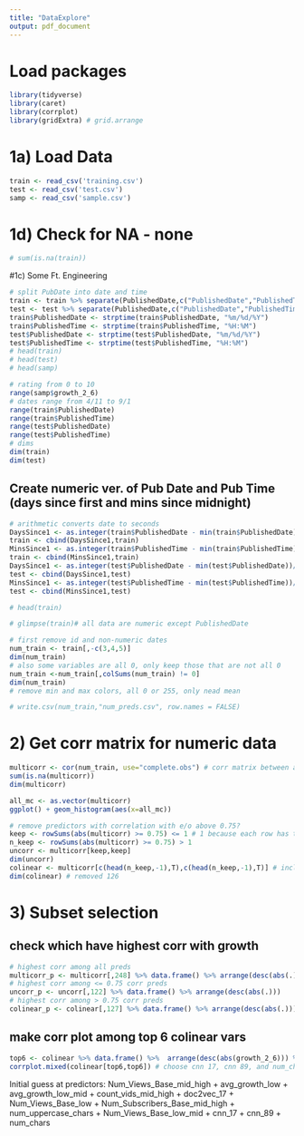 ---
title: "DataExplore"
output: pdf_document
---

# Load packages
```{r, message=F}
library(tidyverse)
library(caret)
library(corrplot)
library(gridExtra) # grid.arrange
```

# 1a) Load Data
```{r,message=F}
train <- read_csv('training.csv')
test <- read_csv('test.csv')
samp <- read_csv('sample.csv')
```

# 1d) Check for NA - none
```{r}
# sum(is.na(train))
```

#1c) Some Ft. Engineering
```{r}
# split PubDate into date and time
train <- train %>% separate(PublishedDate,c("PublishedDate","PublishedTime"),sep = " ")
test <- test %>% separate(PublishedDate,c("PublishedDate","PublishedTime"),sep = " ")
train$PublishedDate <- strptime(train$PublishedDate, "%m/%d/%Y")
train$PublishedTime <- strptime(train$PublishedTime, "%H:%M")
test$PublishedDate <- strptime(test$PublishedDate, "%m/%d/%Y")
test$PublishedTime <- strptime(test$PublishedTime, "%H:%M")
# head(train)
# head(test)
# head(samp)
```

```{r}
# rating from 0 to 10
range(samp$growth_2_6) 
# dates range from 4/11 to 9/1
range(train$PublishedDate)
range(train$PublishedTime)
range(test$PublishedDate)
range(test$PublishedTime)
# dims
dim(train)
dim(test)
```

## Create numeric ver. of Pub Date and Pub Time (days since first and mins since midnight)
```{r}
# arithmetic converts date to seconds
DaysSince1 <- as.integer(train$PublishedDate - min(train$PublishedDate))/86400 # store as days
train <- cbind(DaysSince1,train)
MinsSince1 <- as.integer(train$PublishedTime - min(train$PublishedTime))/60 # store as minutes
train <- cbind(MinsSince1,train)
DaysSince1 <- as.integer(test$PublishedDate - min(test$PublishedDate))/86400 # store as days
test <- cbind(DaysSince1,test)
MinsSince1 <- as.integer(test$PublishedTime - min(test$PublishedTime))/60 # store as minutes
test <- cbind(MinsSince1,test)

# head(train)
```

```{r}
# glimpse(train)# all data are numeric except PublishedDate
```


```{r}
# first remove id and non-numeric dates
num_train <- train[,-c(3,4,5)]
dim(num_train)
# also some variables are all 0, only keep those that are not all 0
num_train <-num_train[,colSums(num_train) != 0]
dim(num_train)
# remove min and max colors, all 0 or 255, only nead mean
```

```{r}
# write.csv(num_train,"num_preds.csv", row.names = FALSE)
```

# 2) Get corr matrix for numeric data
```{r}
multicorr <- cor(num_train, use="complete.obs") # corr matrix between all predictors
sum(is.na(multicorr))
dim(multicorr)

all_mc <- as.vector(multicorr)
ggplot() + geom_histogram(aes(x=all_mc))
```

```{r}
# remove predictors with correlation with e/o above 0.75?
keep <- rowSums(abs(multicorr) >= 0.75) <= 1 # 1 because each row has the = 1 corr with self
n_keep <- rowSums(abs(multicorr) >= 0.75) > 1
uncorr <- multicorr[keep,keep] 
dim(uncorr) 
colinear <- multicorr[c(head(n_keep,-1),T),c(head(n_keep,-1),T)] # include growth to see which high corr vars to keep
dim(colinear) # removed 126
```



# 3) Subset selection

## check which have highest corr with growth
```{r}
# highest corr among all preds
multicorr_p <- multicorr[,248] %>% data.frame() %>% arrange(desc(abs(.)))
# highest corr among <= 0.75 corr preds
uncorr_p <- uncorr[,122] %>% data.frame() %>% arrange(desc(abs(.)))
# highest corr among > 0.75 corr preds
colinear_p <- colinear[,127] %>% data.frame() %>% arrange(desc(abs(.)))
```

## make corr plot among top 6 colinear vars
```{r}
top6 <- colinear %>% data.frame() %>%  arrange(desc(abs(growth_2_6))) %>% head(7) %>% rownames()
corrplot.mixed(colinear[top6,top6]) # choose cnn 17, cnn 89, and num_chars (drop cnn 12, cnn 25, and num_words)
```

Initial guess at predictors: 
Num_Views_Base_mid_high + avg_growth_low + avg_growth_low_mid + count_vids_mid_high + doc2vec_17 + Num_Views_Base_low + Num_Subscribers_Base_mid_high + num_uppercase_chars	+ Num_Views_Base_low_mid + cnn_17 + cnn_89 + num_chars
